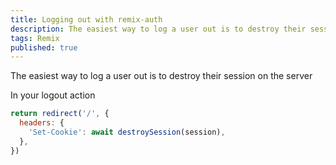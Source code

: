 ```yaml
---
title: Logging out with remix-auth
description: The easiest way to log a user out is to destroy their session on the server
tags: Remix
published: true
---
```


The easiest way to log a user out is to destroy their session on the server

In your logout action

```js
return redirect('/', {
  headers: {
    'Set-Cookie': await destroySession(session),
  },
})
```
